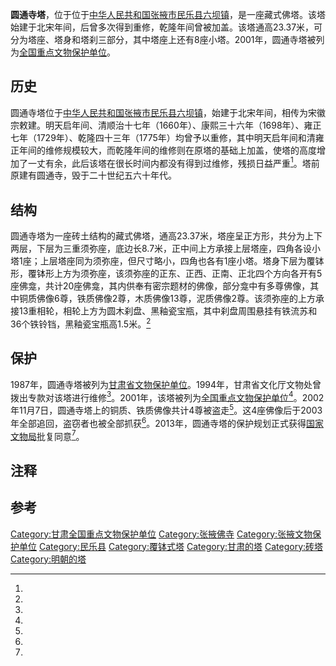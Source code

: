 
{{文物保护单位
| 级别 = 全国
| 名称 = 圆通寺塔
| 图片 = 
| 所在 = [[甘肃省|甘肃省]][[张掖市|张掖市]][[民乐县|民乐县]]
| 坐标 = {{coord|38.6486|N|100.724|E|display=inline,title|dim:500_type:landmark_region:CN}}
| 分类 = 古建筑
| 时代 = 明、清
| 编号 = [[第五批全国重点文物保护单位|第五批]]第433项
| 登录 = 2001年6月25日
}}
'''圆通寺塔'''，位于位于[[中华人民共和国|中华人民共和国]][[张掖市|张掖市]][[民乐县|民乐县]][[六坝镇|六坝镇]]，是一座藏式佛塔。该塔始建于北宋年间，后曾多次得到重修，乾隆年间曾被加盖。该塔通高23.37米，可分为塔座、塔身和塔刹三部分，其中塔座上还有8座小塔。2001年，圆通寺塔被列为[[全国重点文物保护单位|全国重点文物保护单位]]。
==历史==
圆通寺塔位于[[中华人民共和国|中华人民共和国]][[张掖市|张掖市]][[民乐县|民乐县]][[六坝镇|六坝镇]]，始建于北宋年间，相传为宋徽宗敕建。明天启年间、清顺治十七年（1660年）、康熙三十六年（1698年）、雍正七年（1729年）、乾隆四十三年（1775年）均曾予以重修，其中明天启年间和清雍正年间的维修规模较大{{r|two|page=767}}，而乾隆年间的维修则在原塔的基础上加盖，使塔的高度增加了一丈有余{{r|three|page=28}}，此后该塔在很长时间内都没有得到过维修，残损日益严重<ref name="four"/>。塔前原建有圆通寺，毁于二十世纪五六十年代{{r|one|page=180}}。
==结构==
圆通寺塔为一座砖土结构的藏式佛塔，通高23.37米{{efn|1=有说法认为该塔实际高度仅为21.9米<ref name="four"/>。}}，塔座呈正方形，共分为上下两层，下层为三重须弥座，底边长8.7米，正中间上方承接上层塔座，四角各设小塔1座；上层塔座同为须弥座，但尺寸略小，四角也各有1座小塔。塔身下层为覆钵形，覆钵形上方为须弥座，该须弥座的正东、正西、正南、正北四个方向各开有5座佛龛，共计20座佛龛，其内供奉有密宗题材的佛像，部分龛中有多尊佛像，其中铜质佛像6尊，铁质佛像2尊，木质佛像13尊，泥质佛像2尊。该须弥座的上方承接13重相轮，相轮上方为圆木刹盘、黑釉瓷宝瓶，其中刹盘周围悬挂有铁流苏和36个铁铃铛，黑釉瓷宝瓶高1.5米。{{r|one|page=181}}{{r|two|page=767}}{{r|three|page=29}}<ref name="eight"/>

==保护==
1987年，圆通寺塔被列为[[甘肃省文物保护单位|甘肃省文物保护单位]]{{r|one|page=181}}。1994年，甘肃省文化厅文物处曾拨出专款对该塔进行维修<ref name="four"/>。2001年，该塔被列为[[全国重点文物保护单位|全国重点文物保护单位]]<ref name="five"/>。2002年11月7日，圆通寺塔上的铜质、铁质佛像共计4尊被盗走<ref name="six"/>。这4座佛像后于2003年全部追回，盗窃者也被全部抓获<ref name="seven"/>。2013年，圆通寺塔的保护规划正式获得[[中华人民共和国国家文物局|国家文物局]]批复同意<ref name="nine"/>。

==注释==
{{notelist}}
==参考==
{{reflist|2|refs=
<ref name="one">{{Cite book | author = 李中峰主编 | title = 民乐史话 | location = 兰州 | publisher = 甘肃文化出版社 | date = 2005-11-01 | pages =298 | ISBN = 7-80714-087-9 | accessdate = 2015-01-28 | quote = }}</ref>
<ref name="two">{{Cite book | author = 民乐县县志编纂委员会编 | title = 民乐县志 | location = 兰州 | publisher = 甘肃人民出版社 | date = 1996-12-01 | pages =298 | ISBN = 7-226-01622-2 | accessdate = 2015-01-28 | quote = }}</ref>
<ref name="three">{{Cite book | author = 王宗元，王秀琴编著 | title = 张掖 | location = 北京 | publisher = 旅游教育出版社 | date = 2001-09-01 | pages =93 | ISBN = 7-5637-0953-3 | accessdate = 2015-01-28 | quote = }}</ref>
<ref name="four">{{cite journal zh |author = 杨益民,李献土 |date=2003 |title=民乐圆通寺塔 |journal=丝绸之路 |volume= |issue= |pages=28-29 |id= |url= |accessdate=2015-01-28 |quote= }}</ref>
<ref name="five">{{cite news |language = zh-cn |url = http://www.ncha.gov.cn/col/col1648/index.html |title = 国务院关于公布第五批全国重点文物保护单位和与现有全国重点文物保护单位合并项目的通知 |publisher = 中华人民共和国国家文物局 |date = 2015-03-28 |accessdate = 2015-02-09 |archive-url = https://web.archive.org/web/20141008115313/http://www.sach.gov.cn/col/col1648/index.html |archive-date = 2014-10-08 |dead-url = yes }}</ref>
<ref name="six">{{cite news |language = zh-cn |url = http://gsrb.gansudaily.com.cn/system/2002/12/10/000039450.shtml |title = 民乐圆通寺塔内四尊佛像被盗 |publisher = 甘肃日报 |date = 2002-12-10 |accessdate = 2015-02-09 |archive-date = 2017-01-11 |archive-url = https://web.archive.org/web/20170111162837/http://gsrb.gansudaily.com.cn/system/2002/12/10/000039450.shtml |dead-url = no }}</ref>
<ref name="seven">{{cite news |language = zh-cn |url = http://www.cctv.com/program/fzzx/20031106/100552.shtml |title = [法治在线]（11月3日）：失终的大佛、艾滋病疑似患者要结婚 |publisher = 央视国际 |date = 2003-11-06 |accessdate = 2015-02-09 |archive-date = 2016-02-01 |archive-url = https://web.archive.org/web/20160201033548/http://www.cctv.com/program/fzzx/20031106/100552.shtml |dead-url = no }}</ref>
<ref name="eight">{{cite news |language = zh-cn |url = http://fo.ifeng.com/chaosheng/detail_2007_09/05/238932_0.shtml |title = 甘肃张掖民乐县圆通寺塔 |publisher = 凤凰网 |date = 2007-09-05 |accessdate = 2015-02-09 |archive-date = 2016-01-30 |archive-url = https://web.archive.org/web/20160130073608/http://fo.ifeng.com/chaosheng/detail_2007_09/05/238932_0.shtml |dead-url = no }}</ref>
<ref name="nine">{{cite news |language = zh-cn |url = http://www.ncha.gov.cn/art/2013/11/20/art_1324_101281.html |title = 关于圆通寺塔文物保护规划编制立项的批复 |publisher = 中华人民共和国国家文物局 |date = 2013-11-20 |accessdate = 2015-02-09 |archive-url = https://web.archive.org/web/20160129044226/http://www.sach.gov.cn/art/2013/11/20/art_1324_101281.html |archive-date = 2016-01-29 |dead-url = yes }}</ref>
}}

{{甘肃全国重点文物保护单位}}

{{DEFAULTSORT:Y}}
[[Category:甘肃全国重点文物保护单位|Category:甘肃全国重点文物保护单位]]
[[Category:张掖佛寺|Category:张掖佛寺]]
[[Category:张掖文物保护单位|Category:张掖文物保护单位]]
[[Category:民乐县|Category:民乐县]]
[[Category:覆钵式塔|Category:覆钵式塔]]
[[Category:甘肃的塔|Category:甘肃的塔]]
[[Category:砖塔|Category:砖塔]]
[[Category:明朝的塔|Category:明朝的塔]]